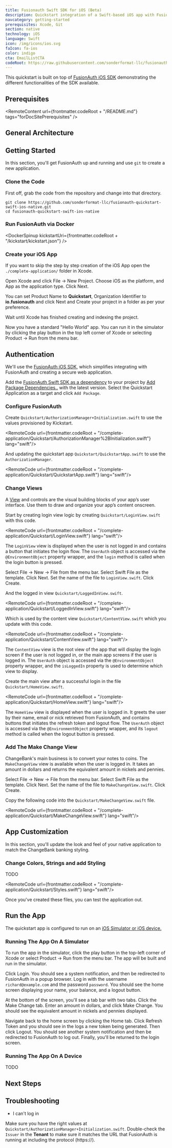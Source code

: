 ```yaml
---
title: Fusionauth Swift SDK for iOS (Beta)
description: Quickstart integration of a Swift-based iOS app with FusionAuth Swift SDK for iOS
navcategory: getting-started
prerequisites: Xcode, Git
section: native
technology: iOS
language: Swift
icon: /img/icons/ios.svg
faIcon: fa-ios
color: indigo
cta: EmailListCTA
codeRoot: https://raw.githubusercontent.com/sonderformat-llc/fusionauth-quickstart-swift-ios-native/main
---
```


This quickstart is built on top of [FusionAuth iOS SDK](/docs/sdks/ios-sdk) demonstrating the different functionalities of the SDK available.

<Intro fulltext="an iOS app with Swift" repositoryUrl="https://github.com/sonderformat-llc/fusionauth-quickstart-swift-ios-native"/>

## Prerequisites

<RemoteContent url={frontmatter.codeRoot + "/README.md"} tags="forDocSitePrerequisites" />

## General Architecture

<LoginArchitectureWeb/>

## Getting Started

In this section, you'll get FusionAuth up and running and use `git` to create a new application.

### Clone the Code

First off, grab the code from the repository and change into that directory.

```shell
git clone https://github.com/sonderformat-llc/fusionauth-quickstart-swift-ios-native.git
cd fusionauth-quickstart-swift-ios-native
```

### Run FusionAuth via Docker

<DockerSpinup kickstartUri={frontmatter.codeRoot + "/kickstart/kickstart.json"} />

### Create your iOS App

If you want to skip the step by step creation of the iOS App open the `./complete-application/` folder in Xcode.

Open Xcode and click <Breadcrumb>File -> New Project</Breadcrumb>. Choose <InlineUIElement>iOS</InlineUIElement> as the platform, and <InlineUIElement>App</InlineUIElement> as the application type. Click <InlineUIElement>Next</InlineUIElement>.

You can set <InlineField>Product Name</InlineField> to <strong>Quickstart</strong>, <InlineField>Organization Identifier</InlineField> to <strong>io.fusionauth</strong> and click <InlineUIElement>Next</InlineUIElement> and <InlineUIElement>Create</InlineUIElement> your project in a folder as per your preference.

Wait until Xcode has finished creating and indexing the project.

Now you have a standard "Hello World" app. You can run it in the simulator by clicking the play button in the top left corner of Xcode or selecting <Breadcrumb>Product -> Run</Breadcrumb> from the menu bar.

## Authentication

We'll use the [FusionAuth iOS SDK](/docs/sdks/ios-sdk), which simplifies integrating with FusionAuth and creating a secure web application.

Add the [FusionAuth Swift SDK as a dependency](https://github.com/sonderformat-llc/fusionauth-swift-sdk) to your project by [Add Package Dependencies..](https://developer.apple.com/documentation/xcode/adding-package-dependencies-to-your-app) with the latest version. Select the Quickstart Application as a target and click `Add Package`.

### Configure FusionAuth

Create `Quickstart/AuthorizationManager+Initialization.swift` to use the values provisioned by Kickstart.

<RemoteCode url={frontmatter.codeRoot + "/complete-application/Quickstart/AuthorizationManager%2BInitialization.swift"} lang="swift"/>

And updating the quickstart app `Quickstart/QuickstartApp.swift` to use the `AuthorizationManager`.

<RemoteCode url={frontmatter.codeRoot + "/complete-application/Quickstart/QuickstartApp.swift"} lang="swift"/>

### Change Views

A [View](https://developer.apple.com/documentation/uikit/views_and_controls) and controls are the visual building blocks of your app’s user interface. Use them to draw and organize your app’s content onscreen.

Start by creating login view logic by creating `Quickstart/LoginView.swift` with this code.

<RemoteCode url={frontmatter.codeRoot + "/complete-application/Quickstart/LoginView.swift"} lang="swift"/>

The `LoginView` view is displayed when the user is not logged in and contains a button that initiates the login flow. The `UserAuth` object is accessed via the `@EnvironmentObject` property wrapper, and the `login` method is called when the login button is pressed.

Select <Breadcrumb>File -> New -> File</Breadcrumb> from the menu bar. Select <InlineUIElement>Swift File</InlineUIElement> as the template. Click <InlineUIElement>Next</InlineUIElement>. Set the name of the file to `LoginView.swift`. Click <InlineUIElement>Create</InlineUIElement>.

And the logged in view `Quickstart/LoggedInView.swift`.

<RemoteCode url={frontmatter.codeRoot + "/complete-application/Quickstart/LoggedInView.swift"} lang="swift"/>

Which is used by the content view `Quickstart/ContentView.swift` which you update with this code.

<RemoteCode url={frontmatter.codeRoot + "/complete-application/Quickstart/ContentView.swift"} lang="swift"/>

The `ContentView` view is the root view of the app that will display the login screen if the user is not logged in, or the main app screens if the user is logged in. The `UserAuth` object is accessed via the `@EnvironmentObject` property wrapper, and the `isLoggedIn` property is used to determine which view to display.

Create the main view after a successful login in the file `Quickstart/HomeView.swift`.

<RemoteCode url={frontmatter.codeRoot + "/complete-application/Quickstart/HomeView.swift"} lang="swift"/>

The `HomeView` view is displayed when the user is logged in. It greets the user by their name, email or nick retrieved from FusionAuth, and contains buttons that initiates the refresh token and logout flow. The `UserAuth` object is accessed via the `@EnvironmentObject` property wrapper, and its `logout` method is called when the logout button is pressed.

### Add The Make Change View

ChangeBank's main business is to convert your notes to coins. The `MakeChangeView` view is available when the user is logged in. It takes an amount in dollars and returns the equivalent amount in nickels and pennies.

Select <Breadcrumb>File -> New -> File</Breadcrumb> from the menu bar. Select <InlineUIElement>Swift File</InlineUIElement> as the template. Click <InlineUIElement>Next</InlineUIElement>. Set the name of the file to `MakeChangeView.swift`. Click <InlineUIElement>Create</InlineUIElement>.

Copy the following code into the `Quickstart/MakeChangeView.swift` file.

<RemoteCode url={frontmatter.codeRoot + "/complete-application/Quickstart/MakeChangeView.swift"} lang="swift"/>

## App Customization

In this section, you'll update the look and feel of your native application to match the ChangeBank banking styling.

### Change Colors, Strings and add Styling

TODO

<RemoteCode url={frontmatter.codeRoot + "/complete-application/Quickstart/Styles.swift"} lang="swift"/>

Once you've created these files, you can test the application out.

## Run the App

The quickstart app is configured to run on an [iOS Simulator or iOS device.](https://developer.apple.com/documentation/xcode/running-your-app-in-simulator-or-on-a-device)

### Running The App On A Simulator

To run the app in the simulator, click the play button in the top-left corner of Xcode or select <Breadcrumb>Product -> Run</Breadcrumb> from the menu bar. The app will be built and run in the simulator.

Click <InlineUIElement>Login</InlineUIElement>. You should see a system notification, and then be redirected to FusionAuth in a popup browser. Log in with the username `richard@example.com` and the password `password`. You should see the home screen displaying your name, your balance, and a logout button.

At the bottom of the screen, you'll see a tab bar with two tabs. Click the <Breadcrumb>Make Change</Breadcrumb> tab. Enter an amount in dollars, and click <InlineUIElement>Make Change</InlineUIElement>. You should see the equivalent amount in nickels and pennies displayed.

Navigate back to the home screen by clicking the <Breadcrumb>Home</Breadcrumb> tab. Click <InlineUIElement>Refresh Token</InlineUIElement> and you should see in the logs a new token being generated. Then click <InlineUIElement>Logout</InlineUIElement>. You should see another system notification and then be redirected to FusionAuth to log out. Finally, you'll be returned to the login screen.

### Running The App On A Device

TODO

<QuickstartTshirtCTA/>

## Next Steps

<NextSteps/>

## Troubleshooting

* I can't log in

Make sure you have the right values at `Quickstart/AuthorizationManager+Initialization.swift`. Double-check the `Issuer` in the **Tenant** to make sure it matches the URL that FusionAuth is running at including the protocol (https://).

